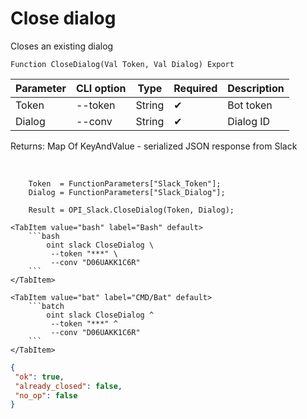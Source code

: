 ﻿---
sidebar_position: 2
description: Close dialog and other functions to work with Slack in the Open Integration Package, a free open-source integration library for 1C:Enterprise 8, OneScript and CLI
keywords: [1C, 1С, 1С:Enterprise, 1С:Enterprise 8.3, API, Integration, Services, Exchange, OneScript, CLI, Slack]
---


# Close dialog
 Closes an existing dialog



`Function CloseDialog(Val Token, Val Dialog) Export`

  | Parameter | CLI option | Type | Required | Description |
  |-|-|-|-|-|
  | Token | --token | String | &#x2714; | Bot token |
  | Dialog | --conv | String | &#x2714; | Dialog ID |

  
  Returns:  Map Of KeyAndValue - serialized JSON response from Slack

<br/>




```bsl title="1C:Enterprise/OneScript code example"
    Token  = FunctionParameters["Slack_Token"];
    Dialog = FunctionParameters["Slack_Dialog"];

    Result = OPI_Slack.CloseDialog(Token, Dialog);
```
 

 <Tabs>
  
    <TabItem value="bash" label="Bash" default>
        ```bash
            oint slack CloseDialog \
             --token "***" \
             --conv "D06UAKK1C6R"
        ```
    </TabItem>
  
    <TabItem value="bat" label="CMD/Bat" default>
        ```batch
            oint slack CloseDialog ^
             --token "***" ^
             --conv "D06UAKK1C6R"
        ```
    </TabItem>
</Tabs>


```json title="Result"
{
 "ok": true,
 "already_closed": false,
 "no_op": false
}
```
